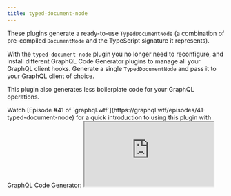 ```yaml
---
title: typed-document-node
---
```




<PackageHeader hasOperationsNote />

These plugins generate a ready-to-use `TypedDocumentNode` (a combination of pre-compiled `DocumentNode` and the TypeScript signature it represents).

With the `typed-document-node` plugin you no longer need to reconfigure, and install different GraphQL Code Generator plugins to manage all your GraphQL client hooks. Generate a single `TypedDocumentNode` and pass it to your GraphQL client of choice.

This plugin also generates less boilerplate code for your GraphQL operations.

<Callout>
  Watch [Episode #41 of `graphql.wtf`](https://graphql.wtf/episodes/41-typed-document-node) for a quick introduction to
  using this plugin with GraphQL Code Generator:
</Callout>

<iframe
  className="w-full mt-6 h-[400px]"
  src="https://youtube.com/embed/cYIhx8dusa4"
  title="Typed Document Node with GraphQL Code Generator"
  allow="accelerometer; autoplay; clipboard-write; encrypted-media; gyroscope; picture-in-picture"
  allowFullScreen
/>

### Usage example

```yaml
schema: SCHEMA_FILE_OR_ENDPOINT_HERE
documents: './src/**/*.graphql'
generates:
  ./src/graphql-operations.ts:
    plugins:
      - typescript
      - typescript-operations
      - typed-document-node
```

The example about will generate `TypedDocumentNode` with the needed types built-in, for example:

```ts
// Represents the variables type of the operation - generated by `typescript` + `typescript-operations` plugins
export type RatesQueryVariables = Exact<{
  currency: Scalars['String'];
}>;

// Represents the result type of the operation - generated by `typescript` + `typescript-operations` plugins
export type RatesQuery = (
  { __typename?: 'Query' }
  & {
  rates?: Maybe<Array<Maybe<(
    { __typename?: 'ExchangeRate' }
    & Pick<ExchangeRate, 'currency' | 'rate'>
    )>>>
}
  )

// Generated by this plugin - creates a pre-compiled `DocumentNode` and passes result type and variables type as generics
export const ratesQuery: TypedDocumentNode<RatesQuery, RatesQueryVariables> = {
  kind: 'Document',
  definitions: [
    {
      kind: 'OperationDefinition',
      operation: 'query',
      name: { ... }
    }
  ]
}
```

<Callout>This plugin also requires `typescript` and `typescript-operations`.</Callout>

For information about the setup and usage of `TypedDocumentNode`, [please refer to the library's documentation](https://github.com/dotansimha/graphql-typed-document-node).
